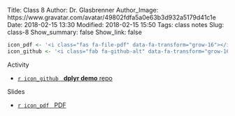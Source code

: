 Title: Class 8
Author: Dr. Glasbrenner
Author_Image: https://www.gravatar.com/avatar/49802fdfa5a0e63b3d932a5179d41c1e
Date: 2018-02-15 13:30
Modified: 2018-02-15 15:50
Tags: class notes
Slug: class-8
Show_summary: false
Show_link: false

```r
icon_pdf <- '<i class="fas fa-file-pdf" data-fa-transform="grow-16"></i>&nbsp;'
icon_github <- '<i class="fab fa-github-alt" data-fa-transform="grow-16"></i>&nbsp;'
```

[Activity]{.h3}

::: {.no-bullets}

*   [`r icon_github` &nbsp; [**dplyr demo** repo]{.card-downloads-format}][github-classroom-repo]

:::

[Slides]{.h3}

::: {.no-bullets}

*   [`r icon_pdf` &nbsp; [PDF]{.card-downloads-format}][slides-pdf]

:::

[slides-pdf]:            /doc/class08_slides.pdf
[github-classroom-repo]: https://classroom.github.com/a/xku1H3sP

